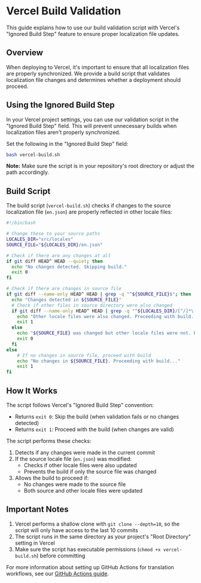 # Vercel Build Validation

This guide explains how to use our build validation script with Vercel's "Ignored Build Step" feature to ensure proper localization file updates.

## Overview

When deploying to Vercel, it's important to ensure that all localization files are properly synchronized. We provide a build script that validates localization file changes and determines whether a deployment should proceed.

## Using the Ignored Build Step

In your Vercel project settings, you can use our validation script in the "Ignored Build Step" field. This will prevent unnecessary builds when localization files aren't properly synchronized.

Set the following in the "Ignored Build Step" field:
```bash
bash vercel-build.sh
```

**Note:** Make sure the script is in your repository's root directory or adjust the path accordingly.

## Build Script

The build script (`vercel-build.sh`) checks if changes to the source localization file (`en.json`) are properly reflected in other locale files:

```bash
#!/bin/bash

# Change these to your source paths
LOCALES_DIR="src/locales"
SOURCE_FILE="${LOCALES_DIR}/en.json"

# Check if there are any changes at all
if git diff HEAD^ HEAD --quiet; then
  echo "No changes detected. Skipping build."
  exit 0
fi

# Check if there are changes in source file
if git diff --name-only HEAD^ HEAD | grep -q "^${SOURCE_FILE}$"; then
  echo "Changes detected in ${SOURCE_FILE}"
  # Check if other files in source directory were also changed
  if git diff --name-only HEAD^ HEAD | grep -q "^${LOCALES_DIR}/[^/]*\.json$" | grep -v "^${SOURCE_FILE}$"; then
    echo "Other locale files were also changed. Proceeding with build..."
    exit 1
  else
    echo "${SOURCE_FILE} was changed but other locale files were not. Failing build."
    exit 0
  fi
else
    # If no changes in source file, proceed with build
    echo "No changes in ${SOURCE_FILE}. Proceeding with build..."
    exit 1
fi
```

## How It Works

The script follows Vercel's "Ignored Build Step" convention:

- Returns `exit 0`: Skip the build (when validation fails or no changes detected)
- Returns `exit 1`: Proceed with the build (when changes are valid)

The script performs these checks:

1. Detects if any changes were made in the current commit
2. If the source locale file (`en.json`) was modified:
   - Checks if other locale files were also updated
   - Prevents the build if only the source file was changed
3. Allows the build to proceed if:
   - No changes were made to the source file
   - Both source and other locale files were updated

## Important Notes

1. Vercel performs a shallow clone with `git clone --depth=10`, so the script will only have access to the last 10 commits
2. The script runs in the same directory as your project's "Root Directory" setting in Vercel
3. Make sure the script has executable permissions (`chmod +x vercel-build.sh`) before committing


For more information about setting up GitHub Actions for translation workflows, see our [GitHub Actions guide](./github-actions).
